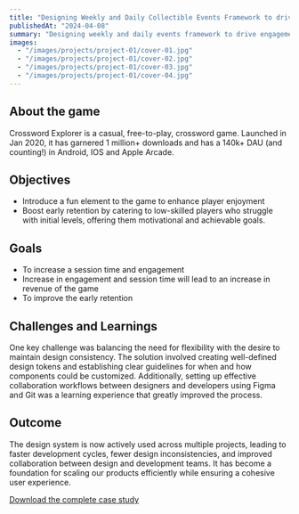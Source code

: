 ```yaml
---
title: "Designing Weekly and Daily Collectible Events Framework to drive engagement"
publishedAt: "2024-04-08"
summary: "Designing weekly and daily events framework to drive engagements"
images:
  - "/images/projects/project-01/cover-01.jpg"
  - "/images/projects/project-01/cover-02.jpg"
  - "/images/projects/project-01/cover-03.jpg"
  - "/images/projects/project-01/cover-04.jpg"
---
```


## About the game

Crossword Explorer is a casual, free-to-play, crossword game. Launched in Jan 2020, it has garnered 1 million+ downloads and has a
140k+ DAU (and counting!) in Android, IOS and Apple Arcade.

## Objectives

- Introduce a fun element to the game to enhance player enjoyment
- Boost early retention by catering to low-skilled players who struggle with initial levels, offering them motivational and achievable goals.

## Goals

- To increase a session time and engagement
- Increase in engagement and session time will lead to an increase in revenue of the game
- To improve the early retention

## Challenges and Learnings

One key challenge was balancing the need for flexibility with the desire to maintain design consistency. The solution involved creating well-defined design tokens and establishing clear guidelines for when and how components could be customized. Additionally, setting up effective collaboration workflows between designers and developers using Figma and Git was a learning experience that greatly improved the process.

## Outcome

The design system is now actively used across multiple projects, leading to faster development cycles, fewer design inconsistencies, and improved collaboration between design and development teams. It has become a foundation for scaling our products efficiently while ensuring a cohesive user experience.

[Download the complete case study](path/to/case-study.pdf)
